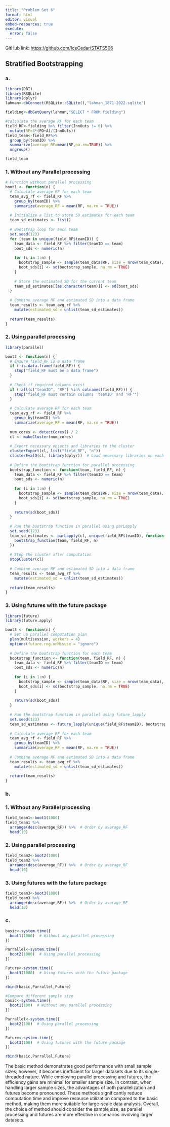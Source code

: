 ```yaml
---
title: "Problem Set 6"
format: html
editor: visual
embed-resources: true
execute:
  error: false
---
```


GitHub link: <https://github.com/IceCedar/STATS506>

## Stratified Bootstrapping

### a.

```r
library(DBI)
library(RSQLite)
library(dplyr)
lahman<-dbConnect(RSQLite::SQLite(),"lahman_1871-2022.sqlite")

fielding<-dbGetQuery(lahman,"SELECT * FROM fielding")

#calculate the average RF for each team
field_RF<-fielding %>% filter(InnOuts != 0) %>%
  mutate(RF=3*(PO+A)/(InnOuts)) 
field_team<-field_RF%>%
  group_by(teamID) %>%
  summarize(average_RF=mean(RF,na.rm=TRUE)) %>%
  ungroup()

field_team
```

### 1. Without any Parallel processing

```r
# Function without parallel processing
boot1 <- function(n) {
  # Calculate average RF for each team
  team_avg_rf <- field_RF %>%
    group_by(teamID) %>%
    summarize(average_RF = mean(RF, na.rm = TRUE))
  
  # Initialize a list to store SD estimates for each team
  team_sd_estimates <- list()
  
  # Bootstrap loop for each team
  set.seed(123)
  for (team in unique(field_RF$teamID)) {
    team_data <- field_RF %>% filter(teamID == team)
    boot_sds <- numeric(n)
    
    for (i in 1:n) {
      bootstrap_sample <- sample(team_data$RF, size = nrow(team_data), replace = TRUE)
      boot_sds[i] <- sd(bootstrap_sample, na.rm = TRUE)
    }
    
    # Store the estimated SD for the current team
    team_sd_estimates[[as.character(team)]] <- sd(boot_sds)
  }
  
  # Combine average RF and estimated SD into a data frame
  team_results <- team_avg_rf %>%
    mutate(estimated_sd = unlist(team_sd_estimates))
  
  return(team_results)
}

```

### 2. Using parallel processing

```r
library(parallel)

boot2 <- function(n) {
  # Ensure field_RF is a data frame
  if (!is.data.frame(field_RF)) {
    stop("field_RF must be a data frame")
  }
  
  # Check if required columns exist
  if (!all(c("teamID", "RF") %in% colnames(field_RF))) {
    stop("field_RF must contain columns 'teamID' and 'RF'")
  }
  
  # Calculate average RF for each team
  team_avg_rf <- field_RF %>%
    group_by(teamID) %>%
    summarize(average_RF = mean(RF, na.rm = TRUE))
  
  num_cores <- detectCores() / 2
  cl <- makeCluster(num_cores)
  
  # Export necessary objects and libraries to the cluster
  clusterExport(cl, list("field_RF", "n"))
  clusterEvalQ(cl, library(dplyr))  # Load necessary libraries on each worker
  
  # Define the bootstrap function for parallel processing
  bootstrap_function <- function(team, field_RF, n) {
    team_data <- field_RF %>% filter(teamID == team)
    boot_sds <- numeric(n)
    
    for (i in 1:n) {
      bootstrap_sample <- sample(team_data$RF, size = nrow(team_data), replace = TRUE)
      boot_sds[i] <- sd(bootstrap_sample, na.rm = TRUE)
    }
    
    return(sd(boot_sds))
  }
  
  # Run the bootstrap function in parallel using parLapply
  set.seed(123)
  team_sd_estimates <- parLapply(cl, unique(field_RF$teamID), function(team) {
    bootstrap_function(team, field_RF, n)
  })
  
  # Stop the cluster after computation
  stopCluster(cl)
  
  # Combine average RF and estimated SD into a data frame
  team_results <- team_avg_rf %>%
    mutate(estimated_sd = unlist(team_sd_estimates))
  
  return(team_results)
}

```

### 3. Using futures with the future package

```r
library(future)
library(future.apply)

boot3 <- function(n) {
  # Set up parallel computation plan
  plan(multisession, workers = 4) 
  options(future.rng.onMisuse = "ignore") 
  
  # Define the bootstrap function for each team
  bootstrap_function <- function(team, field_RF, n) {
    team_data <- field_RF %>% filter(teamID == team)
    boot_sds <- numeric(n)
    
    for (i in 1:n) {
      bootstrap_sample <- sample(team_data$RF, size = nrow(team_data), replace = TRUE)
      boot_sds[i] <- sd(bootstrap_sample, na.rm = TRUE)
    }
    
    return(sd(boot_sds))
  }
  
  # Run the bootstrap function in parallel using future_lapply
  set.seed(123)
  team_sd_estimates <- future_lapply(unique(field_RF$teamID), bootstrap_function, field_RF = field_RF, n = n)
  
  # Calculate average RF for each team
  team_avg_rf <- field_RF %>%
    group_by(teamID) %>%
    summarize(average_RF = mean(RF, na.rm = TRUE))
  
  # Combine average RF and estimated SD into a data frame
  team_results <- team_avg_rf %>%
    mutate(estimated_sd = unlist(team_sd_estimates))
  
  return(team_results)
}

```

### b.

### 1. Without any Parallel processing

```r
field_team1<-boot1(1000)
field_team1 %>%
  arrange(desc(average_RF)) %>%  # Order by average_RF
  head(10)

```

### 2. Using parallel processing

```r
field_team2<-boot2(1000)
field_team2 %>%
  arrange(desc(average_RF)) %>%  # Order by average_RF
  head(10)
```

### 3. Using futures with the future package

```r
field_team3<-boot3(1000)
field_team3 %>%
  arrange(desc(average_RF)) %>%  # Order by average_RF
  head(10)
```

### c.

```r
basic<-system.time({
  boot1(1000)  # Without any parallel processing
})

Parrallel<-system.time({
  boot2(1000)  # Using parallel processing
})

Future<-system.time({
  boot3(1000)  # Using futures with the future package
})

rbind(basic,Parrallel,Future)
```

```r
#Compare different sample size
basic<-system.time({
  boot1(100)  # Without any parallel processing
})

Parrallel<-system.time({
  boot2(100)  # Using parallel processing
})

Future<-system.time({
  boot3(100)  # Using futures with the future package
})

rbind(basic,Parrallel,Future)
```

The basic method demonstrates good performance with small sample sizes; however, it becomes inefficient for larger datasets due to its single-threaded nature. While employing parallel processing and futures, the efficiency gains are minimal for smaller sample size. In contrast, when handling larger sample sizes, the advantages of both parallelization and futures become pronounced. These methods significantly reduce computation time and improve resource utilization compared to the basic method, making them more suitable for large-scale data analysis. Overall, the choice of method should consider the sample size, as parallel processing and futures are more effective in scenarios involving larger datasets.
